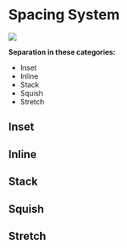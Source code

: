 
<Meta title='1.Docs|08-Spacing System'/>

# Spacing System

<img src={imgSpacing} />

**Separation in these categories:**
* Inset
* Inline
* Stack
* Squish
* Stretch

## Inset

## Inline

## Stack

## Squish

## Stretch